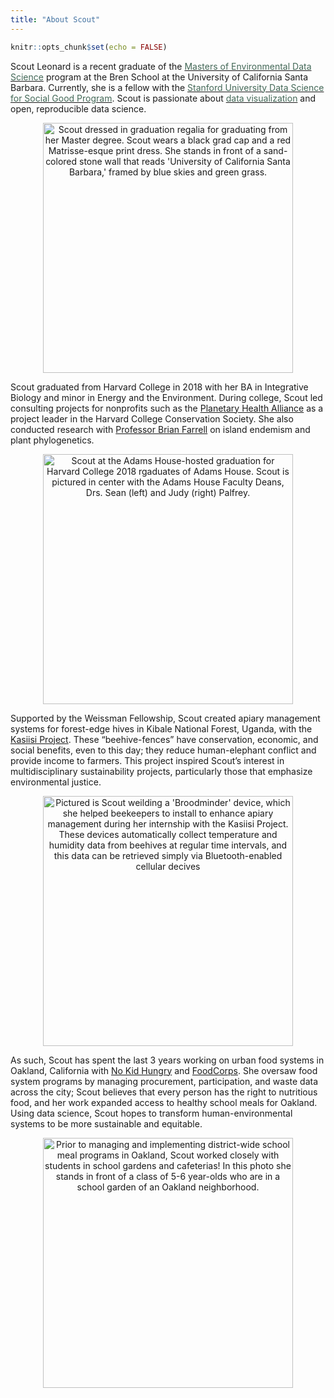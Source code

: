 ```yaml
---
title: "About Scout"
---
```


```r
knitr::opts_chunk$set(echo = FALSE)
```

Scout Leonard is a recent graduate of the [<span style="color: #436857;">Masters of Environmental Data Science</span>](https://bren.ucsb.edu/masters-programs/master-environmental-data-science) program at the Bren School at the University of California Santa Barbara. Currently, she is a fellow with the [<span style="color: #436857;">Stanford University Data Science for Social Good Program</span>](https://datascience.stanford.edu/programs/data-science-social-good-summer-program). Scout is passionate about [<span style="color: #436857;">data visualization</span>](https://github.com/scoutcleonard/tidytuesday) and open, reproducible data science. 

<center>

<img src="images/about/bren_grad.jpg" alt="Scout dressed in graduation regalia for graduating from her Master degree. Scout wears a black grad cap and a red Matrisse-esque print dress. She stands in front of a sand-colored stone wall that reads 'University of California Santa Barbara,' framed by blue skies and green grass." style="width:400px;"/>

</center>

Scout graduated from Harvard College in 2018 with her BA in Integrative Biology and minor in Energy and the Environment. During college, Scout led consulting projects for nonprofits such as the [Planetary Health Alliance](https://www.planetaryhealthalliance.org/planetary-health) as a project leader in the Harvard College Conservation Society. She also conducted research with [Professor Brian Farrell](https://farrell.oeb.harvard.edu) on island endemism and plant phylogenetics. 

<center>

<img src="images/about/graduation.jpg" alt="Scout at the Adams House-hosted graduation for Harvard College 2018 rgaduates of Adams House. Scout is pictured in center with the Adams House Faculty Deans, Drs. Sean (left) and Judy (right) Palfrey." style="width:400px;"/>

</center>

Supported by the Weissman Fellowship, Scout created apiary management systems for forest-edge hives in Kibale National Forest, Uganda, with the [Kasiisi Project](https://www.kasiisiproject.org). These “beehive-fences” have conservation, economic, and social benefits, even to this day; they reduce human-elephant conflict and provide income to farmers. This project inspired Scout’s interest in multidisciplinary sustainability projects, particularly those that emphasize environmental justice. 

<center>

<img src="images/about/broodminder.jpg" alt="Pictured is Scout weilding a 'Broodminder' device, which she helped beekeepers to install to enhance apiary management during her internship with the Kasiisi Project. These devices automatically collect temperature and humidity data from beehives at regular time intervals, and this data can be retrieved simply via Bluetooth-enabled cellular decives" style="width:400px;"/>

</center>

As such, Scout has spent the last 3 years working on urban food systems in Oakland, California with [No Kid Hungry](https://www.nokidhungry.org) and [FoodCorps](https://foodcorps.org). She oversaw food system programs by managing procurement, participation, and waste data across the city; Scout believes that every person has the right to nutritious food, and her work expanded access to healthy school meals for Oakland. Using data science, Scout hopes to transform human-environmental systems to be more sustainable and equitable.

<center>

<img src="images/about/ousd.jpeg" alt="Prior to managing and implementing district-wide school meal programs in Oakland, Scout worked closely with students in school gardens and cafeterias! In this photo she stands in front of a class of 5-6 year-olds who are in a school garden of an Oakland neighborhood." style="width:400px;"/>


</center>
